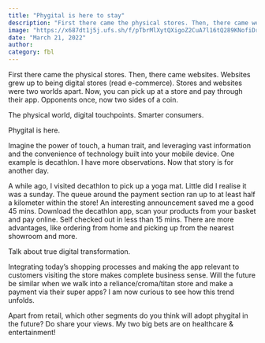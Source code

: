 ```yaml
---
title: "Phygital is here to stay"
description: "First there came the physical stores. Then, there came websites. Websites grew up to being digital stores (read e-commerce)."
image: "https://x687dt1j5j.ufs.sh/f/pTbrMlXytQXigoZ2CuA7l16tQ289KNofiDrnEuvmRbjhqdTc"
date: "March 21, 2022"
author:
category: fbl
---
```


First there came the physical stores. Then, there came websites. Websites grew up to being digital stores (read e-commerce). Stores and websites were two worlds apart. Now, you can pick up at a store and pay through their app. Opponents once, now two sides of a coin.

The physical world, digital touchpoints. Smarter consumers.

Phygital is here.

Imagine the power of touch, a human trait, and leveraging vast information and the convenience of technology built into your mobile device. One example is decathlon. I have more observations. Now that story is for another day.

A while ago, I visited decathlon to pick up a yoga mat. Little did I realise it was a sunday. The queue around the payment section ran up to at least half a kilometer within the store! An interesting announcement saved me a good 45 mins. Download the decathlon app, scan your products from your basket and pay online. Self checked out in less than 15 mins. There are more advantages, like ordering from home and picking up from the nearest showroom and more.

Talk about true digital transformation.

Integrating today’s shopping processes and making the app relevant to customers visiting the store makes complete business sense. Will the future be similar when we walk into a reliance/croma/titan store and make a payment via their super apps? I am now curious to see how this trend unfolds.

Apart from retail, which other segments do you think will adopt phygital in the future? Do share your views. My two big bets are on healthcare & entertainment!
